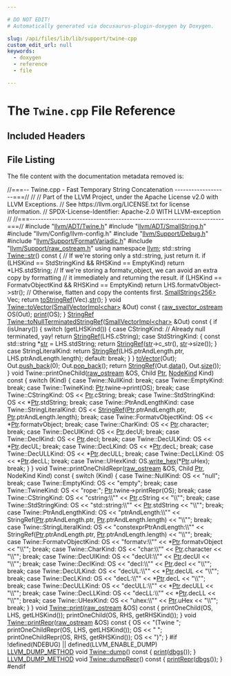 ```yaml
---

# DO NOT EDIT!
# Automatically generated via docusaurus-plugin-doxygen by Doxygen.

slug: /api/files/lib/lib/support/twine-cpp
custom_edit_url: null
keywords:
  - doxygen
  - reference
  - file

---
```





# The `Twine.cpp` File Reference

<DoxygenPage pluginConfig={pluginConfig}>



## Included Headers

<IncludesList>
<IncludesListItem
  filePath="llvm/ADT/Twine.h"
  permalink="/docs/api/files/include/include/llvm/include/llvm/adt/twine-h"
  isLocal="true" />
<IncludesListItem
  filePath="llvm/ADT/SmallString.h"
  permalink="/docs/api/files/include/include/llvm/include/llvm/adt/smallstring-h"
  isLocal="true" />
<IncludesListItem
  filePath="llvm/Config/llvm-config.h"
  permalink=""
  isLocal="true" />
<IncludesListItem
  filePath="llvm/Support/Debug.h"
  permalink="/docs/api/files/include/include/llvm/include/llvm/support/debug-h"
  isLocal="true" />
<IncludesListItem
  filePath="llvm/Support/FormatVariadic.h"
  permalink="/docs/api/files/include/include/llvm/include/llvm/support/formatvariadic-h"
  isLocal="true" />
<IncludesListItem
  filePath="llvm/Support/raw_ostream.h"
  permalink="/docs/api/files/include/include/llvm/include/llvm/support/raw-ostream-h"
  isLocal="true" />
</IncludesList>


## File Listing

The file content with the documentation metadata removed is:

<ProgramListing>

<Link id="l00001" /><CodeLine lineNumber="1"><Highlight kind="comment">//===-- Twine.cpp - Fast Temporary String Concatenation -------------------===//</Highlight><Highlight kind="normal"></Highlight></CodeLine>
<Link id="l00002" /><CodeLine lineNumber="2"><Highlight kind="normal"></Highlight><Highlight kind="comment">//</Highlight><Highlight kind="normal"></Highlight></CodeLine>
<Link id="l00003" /><CodeLine lineNumber="3"><Highlight kind="normal"></Highlight><Highlight kind="comment">// Part of the LLVM Project, under the Apache License v2.0 with LLVM Exceptions.</Highlight><Highlight kind="normal"></Highlight></CodeLine>
<Link id="l00004" /><CodeLine lineNumber="4"><Highlight kind="normal"></Highlight><Highlight kind="comment">// See https://llvm.org/LICENSE.txt for license information.</Highlight><Highlight kind="normal"></Highlight></CodeLine>
<Link id="l00005" /><CodeLine lineNumber="5"><Highlight kind="normal"></Highlight><Highlight kind="comment">// SPDX-License-Identifier: Apache-2.0 WITH LLVM-exception</Highlight><Highlight kind="normal"></Highlight></CodeLine>
<Link id="l00006" /><CodeLine lineNumber="6"><Highlight kind="normal"></Highlight><Highlight kind="comment">//</Highlight><Highlight kind="normal"></Highlight></CodeLine>
<Link id="l00007" /><CodeLine lineNumber="7"><Highlight kind="normal"></Highlight><Highlight kind="comment">//===----------------------------------------------------------------------===//</Highlight><Highlight kind="normal"></Highlight></CodeLine>
<Link id="l00008" /><CodeLine lineNumber="8"><Highlight kind="normal"></Highlight></CodeLine>
<Link id="l00009" /><CodeLine lineNumber="9"><Highlight kind="normal"></Highlight><Highlight kind="preprocessor">#include &quot;<a href="/docs/api/files/include/include/llvm/include/llvm/adt/twine-h">llvm/ADT/Twine.h</a>&quot;</Highlight><Highlight kind="normal"></Highlight></CodeLine>
<Link id="l00010" /><CodeLine lineNumber="10"><Highlight kind="normal"></Highlight><Highlight kind="preprocessor">#include &quot;<a href="/docs/api/files/include/include/llvm/include/llvm/adt/smallstring-h">llvm/ADT/SmallString.h</a>&quot;</Highlight><Highlight kind="normal"></Highlight></CodeLine>
<Link id="l00011" /><CodeLine lineNumber="11"><Highlight kind="normal"></Highlight><Highlight kind="preprocessor">#include &quot;llvm/Config/llvm-config.h&quot;</Highlight><Highlight kind="normal"></Highlight></CodeLine>
<Link id="l00012" /><CodeLine lineNumber="12"><Highlight kind="normal"></Highlight><Highlight kind="preprocessor">#include &quot;<a href="/docs/api/files/include/include/llvm/include/llvm/support/debug-h">llvm/Support/Debug.h</a>&quot;</Highlight><Highlight kind="normal"></Highlight></CodeLine>
<Link id="l00013" /><CodeLine lineNumber="13"><Highlight kind="normal"></Highlight><Highlight kind="preprocessor">#include &quot;<a href="/docs/api/files/include/include/llvm/include/llvm/support/formatvariadic-h">llvm/Support/FormatVariadic.h</a>&quot;</Highlight><Highlight kind="normal"></Highlight></CodeLine>
<Link id="l00014" /><CodeLine lineNumber="14"><Highlight kind="normal"></Highlight><Highlight kind="preprocessor">#include &quot;<a href="/docs/api/files/include/include/llvm/include/llvm/support/raw-ostream-h">llvm/Support/raw&#95;ostream.h</a>&quot;</Highlight><Highlight kind="normal"></Highlight></CodeLine>
<Link id="l00015" /><CodeLine lineNumber="15"><Highlight kind="normal"></Highlight><Highlight kind="keyword">using namespace </Highlight><Highlight kind="normal"><a href="/docs/api/namespaces/llvm">llvm</a>;</Highlight></CodeLine>
<Link id="l00016" /><CodeLine lineNumber="16"><Highlight kind="normal"></Highlight></CodeLine>
<Link id="l00017" /><CodeLine lineNumber="17" lineLink="/docs/api/classes/llvm/twine/#a4c1c1093a7749409c70838678514cc7c"><Highlight kind="normal">std::string <a href="/docs/api/classes/llvm/twine/#a4c1c1093a7749409c70838678514cc7c">Twine::str</a>()</Highlight><Highlight kind="keyword"> const </Highlight><Highlight kind="normal">&#123;</Highlight></CodeLine>
<Link id="l00018" /><CodeLine lineNumber="18"><Highlight kind="normal">  </Highlight><Highlight kind="comment">// If we&#39;re storing only a std::string, just return it.</Highlight><Highlight kind="normal"></Highlight></CodeLine>
<Link id="l00019" /><CodeLine lineNumber="19"><Highlight kind="normal">  </Highlight><Highlight kind="keywordflow">if</Highlight><Highlight kind="normal"> (LHSKind == StdStringKind &amp;&amp; RHSKind == EmptyKind)</Highlight></CodeLine>
<Link id="l00020" /><CodeLine lineNumber="20"><Highlight kind="normal">    </Highlight><Highlight kind="keywordflow">return</Highlight><Highlight kind="normal"> &#42;LHS.stdString;</Highlight></CodeLine>
<Link id="l00021" /><CodeLine lineNumber="21"><Highlight kind="normal"></Highlight></CodeLine>
<Link id="l00022" /><CodeLine lineNumber="22"><Highlight kind="normal">  </Highlight><Highlight kind="comment">// If we&#39;re storing a formatv&#95;object, we can avoid an extra copy by formatting</Highlight><Highlight kind="normal"></Highlight></CodeLine>
<Link id="l00023" /><CodeLine lineNumber="23"><Highlight kind="normal">  </Highlight><Highlight kind="comment">// it immediately and returning the result.</Highlight><Highlight kind="normal"></Highlight></CodeLine>
<Link id="l00024" /><CodeLine lineNumber="24"><Highlight kind="normal">  </Highlight><Highlight kind="keywordflow">if</Highlight><Highlight kind="normal"> (LHSKind == FormatvObjectKind &amp;&amp; RHSKind == EmptyKind)</Highlight></CodeLine>
<Link id="l00025" /><CodeLine lineNumber="25"><Highlight kind="normal">    </Highlight><Highlight kind="keywordflow">return</Highlight><Highlight kind="normal"> LHS.formatvObject-&gt;str();</Highlight></CodeLine>
<Link id="l00026" /><CodeLine lineNumber="26"><Highlight kind="normal"></Highlight></CodeLine>
<Link id="l00027" /><CodeLine lineNumber="27"><Highlight kind="normal">  </Highlight><Highlight kind="comment">// Otherwise, flatten and copy the contents first.</Highlight><Highlight kind="normal"></Highlight></CodeLine>
<Link id="l00028" /><CodeLine lineNumber="28"><Highlight kind="normal">  <a href="/docs/api/classes/llvm/smallstring">SmallString&lt;256&gt;</a> Vec;</Highlight></CodeLine>
<Link id="l00029" /><CodeLine lineNumber="29"><Highlight kind="normal">  </Highlight><Highlight kind="keywordflow">return</Highlight><Highlight kind="normal"> <a href="/docs/api/classes/llvm/twine/#ac521760e9a45f304a4cbe46ed4fff845">toStringRef</a>(Vec).<a href="/docs/api/classes/llvm/stringref/#a223dd14e7d12bc5cea01889b972a98b2">str</a>();</Highlight></CodeLine>
<Link id="l00030" /><CodeLine lineNumber="30"><Highlight kind="normal">&#125;</Highlight></CodeLine>
<Link id="l00031" /><CodeLine lineNumber="31"><Highlight kind="normal"></Highlight></CodeLine>
<Link id="l00032" /><CodeLine lineNumber="32" lineLink="/docs/api/classes/llvm/twine/#ae2cc7378ca67e19c45648f7800686933"><Highlight kind="normal"></Highlight><Highlight kind="keywordtype">void</Highlight><Highlight kind="normal"> <a href="/docs/api/classes/llvm/twine/#ae2cc7378ca67e19c45648f7800686933">Twine::toVector</a>(<a href="/docs/api/classes/llvm/smallvectorimpl">SmallVectorImpl&lt;char&gt;</a> &amp;Out)</Highlight><Highlight kind="keyword"> const </Highlight><Highlight kind="normal">&#123;</Highlight></CodeLine>
<Link id="l00033" /><CodeLine lineNumber="33"><Highlight kind="normal">  <a href="/docs/api/classes/llvm/raw-svector-ostream">raw&#95;svector&#95;ostream</a> OS(Out);</Highlight></CodeLine>
<Link id="l00034" /><CodeLine lineNumber="34"><Highlight kind="normal">  <a href="/docs/api/classes/llvm/twine/#a5879f1eb58da7b477f75f9a980ebf145">print</a>(OS);</Highlight></CodeLine>
<Link id="l00035" /><CodeLine lineNumber="35"><Highlight kind="normal">&#125;</Highlight></CodeLine>
<Link id="l00036" /><CodeLine lineNumber="36"><Highlight kind="normal"></Highlight></CodeLine>
<Link id="l00037" /><CodeLine lineNumber="37" lineLink="/docs/api/classes/llvm/twine/#a5d968bc337af0be1f18813553a046df6"><Highlight kind="normal"><a href="/docs/api/classes/llvm/stringref">StringRef</a> <a href="/docs/api/classes/llvm/twine/#a5d968bc337af0be1f18813553a046df6">Twine::toNullTerminatedStringRef</a>(<a href="/docs/api/classes/llvm/smallvectorimpl">SmallVectorImpl&lt;char&gt;</a> &amp;Out)</Highlight><Highlight kind="keyword"> const </Highlight><Highlight kind="normal">&#123;</Highlight></CodeLine>
<Link id="l00038" /><CodeLine lineNumber="38"><Highlight kind="normal">  </Highlight><Highlight kind="keywordflow">if</Highlight><Highlight kind="normal"> (isUnary()) &#123;</Highlight></CodeLine>
<Link id="l00039" /><CodeLine lineNumber="39"><Highlight kind="normal">    </Highlight><Highlight kind="keywordflow">switch</Highlight><Highlight kind="normal"> (getLHSKind()) &#123;</Highlight></CodeLine>
<Link id="l00040" /><CodeLine lineNumber="40"><Highlight kind="normal">    </Highlight><Highlight kind="keywordflow">case</Highlight><Highlight kind="normal"> CStringKind:</Highlight></CodeLine>
<Link id="l00041" /><CodeLine lineNumber="41"><Highlight kind="normal">      </Highlight><Highlight kind="comment">// Already null terminated, yay!</Highlight><Highlight kind="normal"></Highlight></CodeLine>
<Link id="l00042" /><CodeLine lineNumber="42"><Highlight kind="normal">      </Highlight><Highlight kind="keywordflow">return</Highlight><Highlight kind="normal"> <a href="/docs/api/classes/llvm/stringref">StringRef</a>(LHS.cString);</Highlight></CodeLine>
<Link id="l00043" /><CodeLine lineNumber="43"><Highlight kind="normal">    </Highlight><Highlight kind="keywordflow">case</Highlight><Highlight kind="normal"> StdStringKind: &#123;</Highlight></CodeLine>
<Link id="l00044" /><CodeLine lineNumber="44"><Highlight kind="normal">      </Highlight><Highlight kind="keyword">const</Highlight><Highlight kind="normal"> std::string &#42;<a href="/docs/api/classes/llvm/twine/#a4c1c1093a7749409c70838678514cc7c">str</a> = LHS.stdString;</Highlight></CodeLine>
<Link id="l00045" /><CodeLine lineNumber="45"><Highlight kind="normal">      </Highlight><Highlight kind="keywordflow">return</Highlight><Highlight kind="normal"> <a href="/docs/api/classes/llvm/stringref">StringRef</a>(<a href="/docs/api/classes/llvm/twine/#a4c1c1093a7749409c70838678514cc7c">str</a>-&gt;c&#95;str(), <a href="/docs/api/classes/llvm/twine/#a4c1c1093a7749409c70838678514cc7c">str</a>-&gt;size());</Highlight></CodeLine>
<Link id="l00046" /><CodeLine lineNumber="46"><Highlight kind="normal">    &#125;</Highlight></CodeLine>
<Link id="l00047" /><CodeLine lineNumber="47"><Highlight kind="normal">    </Highlight><Highlight kind="keywordflow">case</Highlight><Highlight kind="normal"> StringLiteralKind:</Highlight></CodeLine>
<Link id="l00048" /><CodeLine lineNumber="48"><Highlight kind="normal">      </Highlight><Highlight kind="keywordflow">return</Highlight><Highlight kind="normal"> <a href="/docs/api/classes/llvm/stringref">StringRef</a>(LHS.ptrAndLength.ptr, LHS.ptrAndLength.length);</Highlight></CodeLine>
<Link id="l00049" /><CodeLine lineNumber="49"><Highlight kind="normal">    </Highlight><Highlight kind="keywordflow">default</Highlight><Highlight kind="normal">:</Highlight></CodeLine>
<Link id="l00050" /><CodeLine lineNumber="50"><Highlight kind="normal">      </Highlight><Highlight kind="keywordflow">break</Highlight><Highlight kind="normal">;</Highlight></CodeLine>
<Link id="l00051" /><CodeLine lineNumber="51"><Highlight kind="normal">    &#125;</Highlight></CodeLine>
<Link id="l00052" /><CodeLine lineNumber="52"><Highlight kind="normal">  &#125;</Highlight></CodeLine>
<Link id="l00053" /><CodeLine lineNumber="53"><Highlight kind="normal">  <a href="/docs/api/classes/llvm/twine/#ae2cc7378ca67e19c45648f7800686933">toVector</a>(Out);</Highlight></CodeLine>
<Link id="l00054" /><CodeLine lineNumber="54"><Highlight kind="normal">  Out.<a href="/docs/api/classes/llvm/smallvectortemplatebase/#af42bfbc067df27c19ee2fc859df58799">push&#95;back</a>(0);</Highlight></CodeLine>
<Link id="l00055" /><CodeLine lineNumber="55"><Highlight kind="normal">  Out.<a href="/docs/api/classes/llvm/smallvectortemplatebase/#ad97688dfe9cd802e2a0691cbe620218a">pop&#95;back</a>();</Highlight></CodeLine>
<Link id="l00056" /><CodeLine lineNumber="56"><Highlight kind="normal">  </Highlight><Highlight kind="keywordflow">return</Highlight><Highlight kind="normal"> <a href="/docs/api/classes/llvm/stringref">StringRef</a>(Out.<a href="/docs/api/classes/llvm/smallvectortemplatecommon/#a7b68be12c974b6b70bc86062f221a344">data</a>(), Out.<a href="/docs/api/classes/llvm/smallvectortemplatecommon/#a1c479a8c434377c2b8cb056bdfdfc201">size</a>());</Highlight></CodeLine>
<Link id="l00057" /><CodeLine lineNumber="57"><Highlight kind="normal">&#125;</Highlight></CodeLine>
<Link id="l00058" /><CodeLine lineNumber="58"><Highlight kind="normal"></Highlight></CodeLine>
<Link id="l00059" /><CodeLine lineNumber="59"><Highlight kind="normal"></Highlight><Highlight kind="keywordtype">void</Highlight><Highlight kind="normal"> Twine::printOneChild(<a href="/docs/api/classes/llvm/raw-ostream">raw&#95;ostream</a> &amp;OS, Child <a href="/docs/api/files/lib/lib/analysis/targetlibraryinfo-cpp/#aca185e6d0e9f423dbb24440206454872a11dbf501abf829b3ab7049c2d3a8a053">Ptr</a>,</Highlight></CodeLine>
<Link id="l00060" /><CodeLine lineNumber="60"><Highlight kind="normal">                          <a href="/docs/api/structs/nodekind">NodeKind</a> Kind)</Highlight><Highlight kind="keyword"> const </Highlight><Highlight kind="normal">&#123;</Highlight></CodeLine>
<Link id="l00061" /><CodeLine lineNumber="61"><Highlight kind="normal">  </Highlight><Highlight kind="keywordflow">switch</Highlight><Highlight kind="normal"> (Kind) &#123;</Highlight></CodeLine>
<Link id="l00062" /><CodeLine lineNumber="62"><Highlight kind="normal">  </Highlight><Highlight kind="keywordflow">case</Highlight><Highlight kind="normal"> Twine::NullKind: </Highlight><Highlight kind="keywordflow">break</Highlight><Highlight kind="normal">;</Highlight></CodeLine>
<Link id="l00063" /><CodeLine lineNumber="63"><Highlight kind="normal">  </Highlight><Highlight kind="keywordflow">case</Highlight><Highlight kind="normal"> Twine::EmptyKind: </Highlight><Highlight kind="keywordflow">break</Highlight><Highlight kind="normal">;</Highlight></CodeLine>
<Link id="l00064" /><CodeLine lineNumber="64"><Highlight kind="normal">  </Highlight><Highlight kind="keywordflow">case</Highlight><Highlight kind="normal"> Twine::TwineKind:</Highlight></CodeLine>
<Link id="l00065" /><CodeLine lineNumber="65"><Highlight kind="normal">    <a href="/docs/api/files/lib/lib/analysis/targetlibraryinfo-cpp/#aca185e6d0e9f423dbb24440206454872a11dbf501abf829b3ab7049c2d3a8a053">Ptr</a>.twine-&gt;print(OS);</Highlight></CodeLine>
<Link id="l00066" /><CodeLine lineNumber="66"><Highlight kind="normal">    </Highlight><Highlight kind="keywordflow">break</Highlight><Highlight kind="normal">;</Highlight></CodeLine>
<Link id="l00067" /><CodeLine lineNumber="67"><Highlight kind="normal">  </Highlight><Highlight kind="keywordflow">case</Highlight><Highlight kind="normal"> Twine::CStringKind:</Highlight></CodeLine>
<Link id="l00068" /><CodeLine lineNumber="68"><Highlight kind="normal">    OS &lt;&lt; <a href="/docs/api/files/lib/lib/analysis/targetlibraryinfo-cpp/#aca185e6d0e9f423dbb24440206454872a11dbf501abf829b3ab7049c2d3a8a053">Ptr</a>.cString;</Highlight></CodeLine>
<Link id="l00069" /><CodeLine lineNumber="69"><Highlight kind="normal">    </Highlight><Highlight kind="keywordflow">break</Highlight><Highlight kind="normal">;</Highlight></CodeLine>
<Link id="l00070" /><CodeLine lineNumber="70"><Highlight kind="normal">  </Highlight><Highlight kind="keywordflow">case</Highlight><Highlight kind="normal"> Twine::StdStringKind:</Highlight></CodeLine>
<Link id="l00071" /><CodeLine lineNumber="71"><Highlight kind="normal">    OS &lt;&lt; &#42;<a href="/docs/api/files/lib/lib/analysis/targetlibraryinfo-cpp/#aca185e6d0e9f423dbb24440206454872a11dbf501abf829b3ab7049c2d3a8a053">Ptr</a>.stdString;</Highlight></CodeLine>
<Link id="l00072" /><CodeLine lineNumber="72"><Highlight kind="normal">    </Highlight><Highlight kind="keywordflow">break</Highlight><Highlight kind="normal">;</Highlight></CodeLine>
<Link id="l00073" /><CodeLine lineNumber="73"><Highlight kind="normal">  </Highlight><Highlight kind="keywordflow">case</Highlight><Highlight kind="normal"> Twine::PtrAndLengthKind:</Highlight></CodeLine>
<Link id="l00074" /><CodeLine lineNumber="74"><Highlight kind="normal">  </Highlight><Highlight kind="keywordflow">case</Highlight><Highlight kind="normal"> Twine::StringLiteralKind:</Highlight></CodeLine>
<Link id="l00075" /><CodeLine lineNumber="75"><Highlight kind="normal">    OS &lt;&lt; <a href="/docs/api/classes/llvm/stringref">StringRef</a>(<a href="/docs/api/files/lib/lib/analysis/targetlibraryinfo-cpp/#aca185e6d0e9f423dbb24440206454872a11dbf501abf829b3ab7049c2d3a8a053">Ptr</a>.ptrAndLength.ptr, <a href="/docs/api/files/lib/lib/analysis/targetlibraryinfo-cpp/#aca185e6d0e9f423dbb24440206454872a11dbf501abf829b3ab7049c2d3a8a053">Ptr</a>.ptrAndLength.length);</Highlight></CodeLine>
<Link id="l00076" /><CodeLine lineNumber="76"><Highlight kind="normal">    </Highlight><Highlight kind="keywordflow">break</Highlight><Highlight kind="normal">;</Highlight></CodeLine>
<Link id="l00077" /><CodeLine lineNumber="77"><Highlight kind="normal">  </Highlight><Highlight kind="keywordflow">case</Highlight><Highlight kind="normal"> Twine::FormatvObjectKind:</Highlight></CodeLine>
<Link id="l00078" /><CodeLine lineNumber="78"><Highlight kind="normal">    OS &lt;&lt; &#42;<a href="/docs/api/files/lib/lib/analysis/targetlibraryinfo-cpp/#aca185e6d0e9f423dbb24440206454872a11dbf501abf829b3ab7049c2d3a8a053">Ptr</a>.formatvObject;</Highlight></CodeLine>
<Link id="l00079" /><CodeLine lineNumber="79"><Highlight kind="normal">    </Highlight><Highlight kind="keywordflow">break</Highlight><Highlight kind="normal">;</Highlight></CodeLine>
<Link id="l00080" /><CodeLine lineNumber="80"><Highlight kind="normal">  </Highlight><Highlight kind="keywordflow">case</Highlight><Highlight kind="normal"> Twine::CharKind:</Highlight></CodeLine>
<Link id="l00081" /><CodeLine lineNumber="81"><Highlight kind="normal">    OS &lt;&lt; <a href="/docs/api/files/lib/lib/analysis/targetlibraryinfo-cpp/#aca185e6d0e9f423dbb24440206454872a11dbf501abf829b3ab7049c2d3a8a053">Ptr</a>.character;</Highlight></CodeLine>
<Link id="l00082" /><CodeLine lineNumber="82"><Highlight kind="normal">    </Highlight><Highlight kind="keywordflow">break</Highlight><Highlight kind="normal">;</Highlight></CodeLine>
<Link id="l00083" /><CodeLine lineNumber="83"><Highlight kind="normal">  </Highlight><Highlight kind="keywordflow">case</Highlight><Highlight kind="normal"> Twine::DecUIKind:</Highlight></CodeLine>
<Link id="l00084" /><CodeLine lineNumber="84"><Highlight kind="normal">    OS &lt;&lt; <a href="/docs/api/files/lib/lib/analysis/targetlibraryinfo-cpp/#aca185e6d0e9f423dbb24440206454872a11dbf501abf829b3ab7049c2d3a8a053">Ptr</a>.decUI;</Highlight></CodeLine>
<Link id="l00085" /><CodeLine lineNumber="85"><Highlight kind="normal">    </Highlight><Highlight kind="keywordflow">break</Highlight><Highlight kind="normal">;</Highlight></CodeLine>
<Link id="l00086" /><CodeLine lineNumber="86"><Highlight kind="normal">  </Highlight><Highlight kind="keywordflow">case</Highlight><Highlight kind="normal"> Twine::DecIKind:</Highlight></CodeLine>
<Link id="l00087" /><CodeLine lineNumber="87"><Highlight kind="normal">    OS &lt;&lt; <a href="/docs/api/files/lib/lib/analysis/targetlibraryinfo-cpp/#aca185e6d0e9f423dbb24440206454872a11dbf501abf829b3ab7049c2d3a8a053">Ptr</a>.decI;</Highlight></CodeLine>
<Link id="l00088" /><CodeLine lineNumber="88"><Highlight kind="normal">    </Highlight><Highlight kind="keywordflow">break</Highlight><Highlight kind="normal">;</Highlight></CodeLine>
<Link id="l00089" /><CodeLine lineNumber="89"><Highlight kind="normal">  </Highlight><Highlight kind="keywordflow">case</Highlight><Highlight kind="normal"> Twine::DecULKind:</Highlight></CodeLine>
<Link id="l00090" /><CodeLine lineNumber="90"><Highlight kind="normal">    OS &lt;&lt; &#42;<a href="/docs/api/files/lib/lib/analysis/targetlibraryinfo-cpp/#aca185e6d0e9f423dbb24440206454872a11dbf501abf829b3ab7049c2d3a8a053">Ptr</a>.decUL;</Highlight></CodeLine>
<Link id="l00091" /><CodeLine lineNumber="91"><Highlight kind="normal">    </Highlight><Highlight kind="keywordflow">break</Highlight><Highlight kind="normal">;</Highlight></CodeLine>
<Link id="l00092" /><CodeLine lineNumber="92"><Highlight kind="normal">  </Highlight><Highlight kind="keywordflow">case</Highlight><Highlight kind="normal"> Twine::DecLKind:</Highlight></CodeLine>
<Link id="l00093" /><CodeLine lineNumber="93"><Highlight kind="normal">    OS &lt;&lt; &#42;<a href="/docs/api/files/lib/lib/analysis/targetlibraryinfo-cpp/#aca185e6d0e9f423dbb24440206454872a11dbf501abf829b3ab7049c2d3a8a053">Ptr</a>.decL;</Highlight></CodeLine>
<Link id="l00094" /><CodeLine lineNumber="94"><Highlight kind="normal">    </Highlight><Highlight kind="keywordflow">break</Highlight><Highlight kind="normal">;</Highlight></CodeLine>
<Link id="l00095" /><CodeLine lineNumber="95"><Highlight kind="normal">  </Highlight><Highlight kind="keywordflow">case</Highlight><Highlight kind="normal"> Twine::DecULLKind:</Highlight></CodeLine>
<Link id="l00096" /><CodeLine lineNumber="96"><Highlight kind="normal">    OS &lt;&lt; &#42;<a href="/docs/api/files/lib/lib/analysis/targetlibraryinfo-cpp/#aca185e6d0e9f423dbb24440206454872a11dbf501abf829b3ab7049c2d3a8a053">Ptr</a>.decULL;</Highlight></CodeLine>
<Link id="l00097" /><CodeLine lineNumber="97"><Highlight kind="normal">    </Highlight><Highlight kind="keywordflow">break</Highlight><Highlight kind="normal">;</Highlight></CodeLine>
<Link id="l00098" /><CodeLine lineNumber="98"><Highlight kind="normal">  </Highlight><Highlight kind="keywordflow">case</Highlight><Highlight kind="normal"> Twine::DecLLKind:</Highlight></CodeLine>
<Link id="l00099" /><CodeLine lineNumber="99"><Highlight kind="normal">    OS &lt;&lt; &#42;<a href="/docs/api/files/lib/lib/analysis/targetlibraryinfo-cpp/#aca185e6d0e9f423dbb24440206454872a11dbf501abf829b3ab7049c2d3a8a053">Ptr</a>.decLL;</Highlight></CodeLine>
<Link id="l00100" /><CodeLine lineNumber="100"><Highlight kind="normal">    </Highlight><Highlight kind="keywordflow">break</Highlight><Highlight kind="normal">;</Highlight></CodeLine>
<Link id="l00101" /><CodeLine lineNumber="101"><Highlight kind="normal">  </Highlight><Highlight kind="keywordflow">case</Highlight><Highlight kind="normal"> Twine::UHexKind:</Highlight></CodeLine>
<Link id="l00102" /><CodeLine lineNumber="102"><Highlight kind="normal">    OS.<a href="/docs/api/classes/llvm/raw-ostream/#a37b5dd8a8b82f2818e0f4ea9699d8ae5">write&#95;hex</a>(&#42;<a href="/docs/api/files/lib/lib/analysis/targetlibraryinfo-cpp/#aca185e6d0e9f423dbb24440206454872a11dbf501abf829b3ab7049c2d3a8a053">Ptr</a>.uHex);</Highlight></CodeLine>
<Link id="l00103" /><CodeLine lineNumber="103"><Highlight kind="normal">    </Highlight><Highlight kind="keywordflow">break</Highlight><Highlight kind="normal">;</Highlight></CodeLine>
<Link id="l00104" /><CodeLine lineNumber="104"><Highlight kind="normal">  &#125;</Highlight></CodeLine>
<Link id="l00105" /><CodeLine lineNumber="105"><Highlight kind="normal">&#125;</Highlight></CodeLine>
<Link id="l00106" /><CodeLine lineNumber="106"><Highlight kind="normal"></Highlight></CodeLine>
<Link id="l00107" /><CodeLine lineNumber="107"><Highlight kind="normal"></Highlight><Highlight kind="keywordtype">void</Highlight><Highlight kind="normal"> Twine::printOneChildRepr(<a href="/docs/api/classes/llvm/raw-ostream">raw&#95;ostream</a> &amp;OS, Child <a href="/docs/api/files/lib/lib/analysis/targetlibraryinfo-cpp/#aca185e6d0e9f423dbb24440206454872a11dbf501abf829b3ab7049c2d3a8a053">Ptr</a>,</Highlight></CodeLine>
<Link id="l00108" /><CodeLine lineNumber="108"><Highlight kind="normal">                              NodeKind Kind)</Highlight><Highlight kind="keyword"> const </Highlight><Highlight kind="normal">&#123;</Highlight></CodeLine>
<Link id="l00109" /><CodeLine lineNumber="109"><Highlight kind="normal">  </Highlight><Highlight kind="keywordflow">switch</Highlight><Highlight kind="normal"> (Kind) &#123;</Highlight></CodeLine>
<Link id="l00110" /><CodeLine lineNumber="110"><Highlight kind="normal">  </Highlight><Highlight kind="keywordflow">case</Highlight><Highlight kind="normal"> Twine::NullKind:</Highlight></CodeLine>
<Link id="l00111" /><CodeLine lineNumber="111"><Highlight kind="normal">    OS &lt;&lt; </Highlight><Highlight kind="stringliteral">&quot;null&quot;</Highlight><Highlight kind="normal">; </Highlight><Highlight kind="keywordflow">break</Highlight><Highlight kind="normal">;</Highlight></CodeLine>
<Link id="l00112" /><CodeLine lineNumber="112"><Highlight kind="normal">  </Highlight><Highlight kind="keywordflow">case</Highlight><Highlight kind="normal"> Twine::EmptyKind:</Highlight></CodeLine>
<Link id="l00113" /><CodeLine lineNumber="113"><Highlight kind="normal">    OS &lt;&lt; </Highlight><Highlight kind="stringliteral">&quot;empty&quot;</Highlight><Highlight kind="normal">; </Highlight><Highlight kind="keywordflow">break</Highlight><Highlight kind="normal">;</Highlight></CodeLine>
<Link id="l00114" /><CodeLine lineNumber="114"><Highlight kind="normal">  </Highlight><Highlight kind="keywordflow">case</Highlight><Highlight kind="normal"> Twine::TwineKind:</Highlight></CodeLine>
<Link id="l00115" /><CodeLine lineNumber="115"><Highlight kind="normal">    OS &lt;&lt; </Highlight><Highlight kind="stringliteral">&quot;rope:&quot;</Highlight><Highlight kind="normal">;</Highlight></CodeLine>
<Link id="l00116" /><CodeLine lineNumber="116"><Highlight kind="normal">    <a href="/docs/api/files/lib/lib/analysis/targetlibraryinfo-cpp/#aca185e6d0e9f423dbb24440206454872a11dbf501abf829b3ab7049c2d3a8a053">Ptr</a>.twine-&gt;printRepr(OS);</Highlight></CodeLine>
<Link id="l00117" /><CodeLine lineNumber="117"><Highlight kind="normal">    </Highlight><Highlight kind="keywordflow">break</Highlight><Highlight kind="normal">;</Highlight></CodeLine>
<Link id="l00118" /><CodeLine lineNumber="118"><Highlight kind="normal">  </Highlight><Highlight kind="keywordflow">case</Highlight><Highlight kind="normal"> Twine::CStringKind:</Highlight></CodeLine>
<Link id="l00119" /><CodeLine lineNumber="119"><Highlight kind="normal">    OS &lt;&lt; </Highlight><Highlight kind="stringliteral">&quot;cstring:\\&quot;&quot;</Highlight><Highlight kind="normal"></Highlight></CodeLine>
<Link id="l00120" /><CodeLine lineNumber="120"><Highlight kind="normal">       &lt;&lt; <a href="/docs/api/files/lib/lib/analysis/targetlibraryinfo-cpp/#aca185e6d0e9f423dbb24440206454872a11dbf501abf829b3ab7049c2d3a8a053">Ptr</a>.cString &lt;&lt; </Highlight><Highlight kind="stringliteral">&quot;\\&quot;&quot;</Highlight><Highlight kind="normal">;</Highlight></CodeLine>
<Link id="l00121" /><CodeLine lineNumber="121"><Highlight kind="normal">    </Highlight><Highlight kind="keywordflow">break</Highlight><Highlight kind="normal">;</Highlight></CodeLine>
<Link id="l00122" /><CodeLine lineNumber="122"><Highlight kind="normal">  </Highlight><Highlight kind="keywordflow">case</Highlight><Highlight kind="normal"> Twine::StdStringKind:</Highlight></CodeLine>
<Link id="l00123" /><CodeLine lineNumber="123"><Highlight kind="normal">    OS &lt;&lt; </Highlight><Highlight kind="stringliteral">&quot;std::string:\\&quot;&quot;</Highlight><Highlight kind="normal"></Highlight></CodeLine>
<Link id="l00124" /><CodeLine lineNumber="124"><Highlight kind="normal">       &lt;&lt; <a href="/docs/api/files/lib/lib/analysis/targetlibraryinfo-cpp/#aca185e6d0e9f423dbb24440206454872a11dbf501abf829b3ab7049c2d3a8a053">Ptr</a>.stdString &lt;&lt; </Highlight><Highlight kind="stringliteral">&quot;\\&quot;&quot;</Highlight><Highlight kind="normal">;</Highlight></CodeLine>
<Link id="l00125" /><CodeLine lineNumber="125"><Highlight kind="normal">    </Highlight><Highlight kind="keywordflow">break</Highlight><Highlight kind="normal">;</Highlight></CodeLine>
<Link id="l00126" /><CodeLine lineNumber="126"><Highlight kind="normal">  </Highlight><Highlight kind="keywordflow">case</Highlight><Highlight kind="normal"> Twine::PtrAndLengthKind:</Highlight></CodeLine>
<Link id="l00127" /><CodeLine lineNumber="127"><Highlight kind="normal">    OS &lt;&lt; </Highlight><Highlight kind="stringliteral">&quot;ptrAndLength:\\&quot;&quot;</Highlight><Highlight kind="normal"></Highlight></CodeLine>
<Link id="l00128" /><CodeLine lineNumber="128"><Highlight kind="normal">       &lt;&lt; StringRef(<a href="/docs/api/files/lib/lib/analysis/targetlibraryinfo-cpp/#aca185e6d0e9f423dbb24440206454872a11dbf501abf829b3ab7049c2d3a8a053">Ptr</a>.ptrAndLength.ptr, <a href="/docs/api/files/lib/lib/analysis/targetlibraryinfo-cpp/#aca185e6d0e9f423dbb24440206454872a11dbf501abf829b3ab7049c2d3a8a053">Ptr</a>.ptrAndLength.length) &lt;&lt; </Highlight><Highlight kind="stringliteral">&quot;\\&quot;&quot;</Highlight><Highlight kind="normal">;</Highlight></CodeLine>
<Link id="l00129" /><CodeLine lineNumber="129"><Highlight kind="normal">    </Highlight><Highlight kind="keywordflow">break</Highlight><Highlight kind="normal">;</Highlight></CodeLine>
<Link id="l00130" /><CodeLine lineNumber="130"><Highlight kind="normal">  </Highlight><Highlight kind="keywordflow">case</Highlight><Highlight kind="normal"> Twine::StringLiteralKind:</Highlight></CodeLine>
<Link id="l00131" /><CodeLine lineNumber="131"><Highlight kind="normal">    OS &lt;&lt; </Highlight><Highlight kind="stringliteral">&quot;constexprPtrAndLength:\\&quot;&quot;</Highlight><Highlight kind="normal"></Highlight></CodeLine>
<Link id="l00132" /><CodeLine lineNumber="132"><Highlight kind="normal">       &lt;&lt; StringRef(<a href="/docs/api/files/lib/lib/analysis/targetlibraryinfo-cpp/#aca185e6d0e9f423dbb24440206454872a11dbf501abf829b3ab7049c2d3a8a053">Ptr</a>.ptrAndLength.ptr, <a href="/docs/api/files/lib/lib/analysis/targetlibraryinfo-cpp/#aca185e6d0e9f423dbb24440206454872a11dbf501abf829b3ab7049c2d3a8a053">Ptr</a>.ptrAndLength.length) &lt;&lt; </Highlight><Highlight kind="stringliteral">&quot;\\&quot;&quot;</Highlight><Highlight kind="normal">;</Highlight></CodeLine>
<Link id="l00133" /><CodeLine lineNumber="133"><Highlight kind="normal">    </Highlight><Highlight kind="keywordflow">break</Highlight><Highlight kind="normal">;</Highlight></CodeLine>
<Link id="l00134" /><CodeLine lineNumber="134"><Highlight kind="normal">  </Highlight><Highlight kind="keywordflow">case</Highlight><Highlight kind="normal"> Twine::FormatvObjectKind:</Highlight></CodeLine>
<Link id="l00135" /><CodeLine lineNumber="135"><Highlight kind="normal">    OS &lt;&lt; </Highlight><Highlight kind="stringliteral">&quot;formatv:\\&quot;&quot;</Highlight><Highlight kind="normal"> &lt;&lt; &#42;<a href="/docs/api/files/lib/lib/analysis/targetlibraryinfo-cpp/#aca185e6d0e9f423dbb24440206454872a11dbf501abf829b3ab7049c2d3a8a053">Ptr</a>.formatvObject &lt;&lt; </Highlight><Highlight kind="stringliteral">&quot;\\&quot;&quot;</Highlight><Highlight kind="normal">;</Highlight></CodeLine>
<Link id="l00136" /><CodeLine lineNumber="136"><Highlight kind="normal">    </Highlight><Highlight kind="keywordflow">break</Highlight><Highlight kind="normal">;</Highlight></CodeLine>
<Link id="l00137" /><CodeLine lineNumber="137"><Highlight kind="normal">  </Highlight><Highlight kind="keywordflow">case</Highlight><Highlight kind="normal"> Twine::CharKind:</Highlight></CodeLine>
<Link id="l00138" /><CodeLine lineNumber="138"><Highlight kind="normal">    OS &lt;&lt; </Highlight><Highlight kind="stringliteral">&quot;char:\\&quot;&quot;</Highlight><Highlight kind="normal"> &lt;&lt; <a href="/docs/api/files/lib/lib/analysis/targetlibraryinfo-cpp/#aca185e6d0e9f423dbb24440206454872a11dbf501abf829b3ab7049c2d3a8a053">Ptr</a>.character &lt;&lt; </Highlight><Highlight kind="stringliteral">&quot;\\&quot;&quot;</Highlight><Highlight kind="normal">;</Highlight></CodeLine>
<Link id="l00139" /><CodeLine lineNumber="139"><Highlight kind="normal">    </Highlight><Highlight kind="keywordflow">break</Highlight><Highlight kind="normal">;</Highlight></CodeLine>
<Link id="l00140" /><CodeLine lineNumber="140"><Highlight kind="normal">  </Highlight><Highlight kind="keywordflow">case</Highlight><Highlight kind="normal"> Twine::DecUIKind:</Highlight></CodeLine>
<Link id="l00141" /><CodeLine lineNumber="141"><Highlight kind="normal">    OS &lt;&lt; </Highlight><Highlight kind="stringliteral">&quot;decUI:\\&quot;&quot;</Highlight><Highlight kind="normal"> &lt;&lt; <a href="/docs/api/files/lib/lib/analysis/targetlibraryinfo-cpp/#aca185e6d0e9f423dbb24440206454872a11dbf501abf829b3ab7049c2d3a8a053">Ptr</a>.decUI &lt;&lt; </Highlight><Highlight kind="stringliteral">&quot;\\&quot;&quot;</Highlight><Highlight kind="normal">;</Highlight></CodeLine>
<Link id="l00142" /><CodeLine lineNumber="142"><Highlight kind="normal">    </Highlight><Highlight kind="keywordflow">break</Highlight><Highlight kind="normal">;</Highlight></CodeLine>
<Link id="l00143" /><CodeLine lineNumber="143"><Highlight kind="normal">  </Highlight><Highlight kind="keywordflow">case</Highlight><Highlight kind="normal"> Twine::DecIKind:</Highlight></CodeLine>
<Link id="l00144" /><CodeLine lineNumber="144"><Highlight kind="normal">    OS &lt;&lt; </Highlight><Highlight kind="stringliteral">&quot;decI:\\&quot;&quot;</Highlight><Highlight kind="normal"> &lt;&lt; <a href="/docs/api/files/lib/lib/analysis/targetlibraryinfo-cpp/#aca185e6d0e9f423dbb24440206454872a11dbf501abf829b3ab7049c2d3a8a053">Ptr</a>.decI &lt;&lt; </Highlight><Highlight kind="stringliteral">&quot;\\&quot;&quot;</Highlight><Highlight kind="normal">;</Highlight></CodeLine>
<Link id="l00145" /><CodeLine lineNumber="145"><Highlight kind="normal">    </Highlight><Highlight kind="keywordflow">break</Highlight><Highlight kind="normal">;</Highlight></CodeLine>
<Link id="l00146" /><CodeLine lineNumber="146"><Highlight kind="normal">  </Highlight><Highlight kind="keywordflow">case</Highlight><Highlight kind="normal"> Twine::DecULKind:</Highlight></CodeLine>
<Link id="l00147" /><CodeLine lineNumber="147"><Highlight kind="normal">    OS &lt;&lt; </Highlight><Highlight kind="stringliteral">&quot;decUL:\\&quot;&quot;</Highlight><Highlight kind="normal"> &lt;&lt; &#42;<a href="/docs/api/files/lib/lib/analysis/targetlibraryinfo-cpp/#aca185e6d0e9f423dbb24440206454872a11dbf501abf829b3ab7049c2d3a8a053">Ptr</a>.decUL &lt;&lt; </Highlight><Highlight kind="stringliteral">&quot;\\&quot;&quot;</Highlight><Highlight kind="normal">;</Highlight></CodeLine>
<Link id="l00148" /><CodeLine lineNumber="148"><Highlight kind="normal">    </Highlight><Highlight kind="keywordflow">break</Highlight><Highlight kind="normal">;</Highlight></CodeLine>
<Link id="l00149" /><CodeLine lineNumber="149"><Highlight kind="normal">  </Highlight><Highlight kind="keywordflow">case</Highlight><Highlight kind="normal"> Twine::DecLKind:</Highlight></CodeLine>
<Link id="l00150" /><CodeLine lineNumber="150"><Highlight kind="normal">    OS &lt;&lt; </Highlight><Highlight kind="stringliteral">&quot;decL:\\&quot;&quot;</Highlight><Highlight kind="normal"> &lt;&lt; &#42;<a href="/docs/api/files/lib/lib/analysis/targetlibraryinfo-cpp/#aca185e6d0e9f423dbb24440206454872a11dbf501abf829b3ab7049c2d3a8a053">Ptr</a>.decL &lt;&lt; </Highlight><Highlight kind="stringliteral">&quot;\\&quot;&quot;</Highlight><Highlight kind="normal">;</Highlight></CodeLine>
<Link id="l00151" /><CodeLine lineNumber="151"><Highlight kind="normal">    </Highlight><Highlight kind="keywordflow">break</Highlight><Highlight kind="normal">;</Highlight></CodeLine>
<Link id="l00152" /><CodeLine lineNumber="152"><Highlight kind="normal">  </Highlight><Highlight kind="keywordflow">case</Highlight><Highlight kind="normal"> Twine::DecULLKind:</Highlight></CodeLine>
<Link id="l00153" /><CodeLine lineNumber="153"><Highlight kind="normal">    OS &lt;&lt; </Highlight><Highlight kind="stringliteral">&quot;decULL:\\&quot;&quot;</Highlight><Highlight kind="normal"> &lt;&lt; &#42;<a href="/docs/api/files/lib/lib/analysis/targetlibraryinfo-cpp/#aca185e6d0e9f423dbb24440206454872a11dbf501abf829b3ab7049c2d3a8a053">Ptr</a>.decULL &lt;&lt; </Highlight><Highlight kind="stringliteral">&quot;\\&quot;&quot;</Highlight><Highlight kind="normal">;</Highlight></CodeLine>
<Link id="l00154" /><CodeLine lineNumber="154"><Highlight kind="normal">    </Highlight><Highlight kind="keywordflow">break</Highlight><Highlight kind="normal">;</Highlight></CodeLine>
<Link id="l00155" /><CodeLine lineNumber="155"><Highlight kind="normal">  </Highlight><Highlight kind="keywordflow">case</Highlight><Highlight kind="normal"> Twine::DecLLKind:</Highlight></CodeLine>
<Link id="l00156" /><CodeLine lineNumber="156"><Highlight kind="normal">    OS &lt;&lt; </Highlight><Highlight kind="stringliteral">&quot;decLL:\\&quot;&quot;</Highlight><Highlight kind="normal"> &lt;&lt; &#42;<a href="/docs/api/files/lib/lib/analysis/targetlibraryinfo-cpp/#aca185e6d0e9f423dbb24440206454872a11dbf501abf829b3ab7049c2d3a8a053">Ptr</a>.decLL &lt;&lt; </Highlight><Highlight kind="stringliteral">&quot;\\&quot;&quot;</Highlight><Highlight kind="normal">;</Highlight></CodeLine>
<Link id="l00157" /><CodeLine lineNumber="157"><Highlight kind="normal">    </Highlight><Highlight kind="keywordflow">break</Highlight><Highlight kind="normal">;</Highlight></CodeLine>
<Link id="l00158" /><CodeLine lineNumber="158"><Highlight kind="normal">  </Highlight><Highlight kind="keywordflow">case</Highlight><Highlight kind="normal"> Twine::UHexKind:</Highlight></CodeLine>
<Link id="l00159" /><CodeLine lineNumber="159"><Highlight kind="normal">    OS &lt;&lt; </Highlight><Highlight kind="stringliteral">&quot;uhex:\\&quot;&quot;</Highlight><Highlight kind="normal"> &lt;&lt; <a href="/docs/api/files/lib/lib/analysis/targetlibraryinfo-cpp/#aca185e6d0e9f423dbb24440206454872a11dbf501abf829b3ab7049c2d3a8a053">Ptr</a>.uHex &lt;&lt; </Highlight><Highlight kind="stringliteral">&quot;\\&quot;&quot;</Highlight><Highlight kind="normal">;</Highlight></CodeLine>
<Link id="l00160" /><CodeLine lineNumber="160"><Highlight kind="normal">    </Highlight><Highlight kind="keywordflow">break</Highlight><Highlight kind="normal">;</Highlight></CodeLine>
<Link id="l00161" /><CodeLine lineNumber="161"><Highlight kind="normal">  &#125;</Highlight></CodeLine>
<Link id="l00162" /><CodeLine lineNumber="162"><Highlight kind="normal">&#125;</Highlight></CodeLine>
<Link id="l00163" /><CodeLine lineNumber="163"><Highlight kind="normal"></Highlight></CodeLine>
<Link id="l00164" /><CodeLine lineNumber="164" lineLink="/docs/api/classes/llvm/twine/#a5879f1eb58da7b477f75f9a980ebf145"><Highlight kind="normal"></Highlight><Highlight kind="keywordtype">void</Highlight><Highlight kind="normal"> <a href="/docs/api/classes/llvm/twine/#a5879f1eb58da7b477f75f9a980ebf145">Twine::print</a>(<a href="/docs/api/classes/llvm/raw-ostream">raw&#95;ostream</a> &amp;OS)</Highlight><Highlight kind="keyword"> const </Highlight><Highlight kind="normal">&#123;</Highlight></CodeLine>
<Link id="l00165" /><CodeLine lineNumber="165"><Highlight kind="normal">  printOneChild(OS, LHS, getLHSKind());</Highlight></CodeLine>
<Link id="l00166" /><CodeLine lineNumber="166"><Highlight kind="normal">  printOneChild(OS, RHS, getRHSKind());</Highlight></CodeLine>
<Link id="l00167" /><CodeLine lineNumber="167"><Highlight kind="normal">&#125;</Highlight></CodeLine>
<Link id="l00168" /><CodeLine lineNumber="168"><Highlight kind="normal"></Highlight></CodeLine>
<Link id="l00169" /><CodeLine lineNumber="169" lineLink="/docs/api/classes/llvm/twine/#a8ee549d9c78d0c653646407ae1f09b88"><Highlight kind="normal"></Highlight><Highlight kind="keywordtype">void</Highlight><Highlight kind="normal"> <a href="/docs/api/classes/llvm/twine/#a8ee549d9c78d0c653646407ae1f09b88">Twine::printRepr</a>(<a href="/docs/api/classes/llvm/raw-ostream">raw&#95;ostream</a> &amp;OS)</Highlight><Highlight kind="keyword"> const </Highlight><Highlight kind="normal">&#123;</Highlight></CodeLine>
<Link id="l00170" /><CodeLine lineNumber="170"><Highlight kind="normal">  OS &lt;&lt; </Highlight><Highlight kind="stringliteral">&quot;(Twine &quot;</Highlight><Highlight kind="normal">;</Highlight></CodeLine>
<Link id="l00171" /><CodeLine lineNumber="171"><Highlight kind="normal">  printOneChildRepr(OS, LHS, getLHSKind());</Highlight></CodeLine>
<Link id="l00172" /><CodeLine lineNumber="172"><Highlight kind="normal">  OS &lt;&lt; </Highlight><Highlight kind="stringliteral">&quot; &quot;</Highlight><Highlight kind="normal">;</Highlight></CodeLine>
<Link id="l00173" /><CodeLine lineNumber="173"><Highlight kind="normal">  printOneChildRepr(OS, RHS, getRHSKind());</Highlight></CodeLine>
<Link id="l00174" /><CodeLine lineNumber="174"><Highlight kind="normal">  OS &lt;&lt; </Highlight><Highlight kind="stringliteral">&quot;)&quot;</Highlight><Highlight kind="normal">;</Highlight></CodeLine>
<Link id="l00175" /><CodeLine lineNumber="175"><Highlight kind="normal">&#125;</Highlight></CodeLine>
<Link id="l00176" /><CodeLine lineNumber="176"><Highlight kind="normal"></Highlight></CodeLine>
<Link id="l00177" /><CodeLine lineNumber="177"><Highlight kind="normal"></Highlight><Highlight kind="preprocessor">#if !defined(NDEBUG) || defined(LLVM&#95;ENABLE&#95;DUMP)</Highlight><Highlight kind="normal"></Highlight></CodeLine>
<Link id="l00178" /><CodeLine lineNumber="178" lineLink="/docs/api/classes/llvm/twine/#a61bf259f7bf14d45f68e145f121e1891"><Highlight kind="normal"><a href="/docs/api/files/include/include/llvm/include/llvm/support/compiler-h/#aa863693eef567397d9c292da5bf22d34">LLVM&#95;DUMP&#95;METHOD</a> </Highlight><Highlight kind="keywordtype">void</Highlight><Highlight kind="normal"> <a href="/docs/api/classes/llvm/twine/#a61bf259f7bf14d45f68e145f121e1891">Twine::dump</a>()</Highlight><Highlight kind="keyword"> const </Highlight><Highlight kind="normal">&#123;</Highlight></CodeLine>
<Link id="l00179" /><CodeLine lineNumber="179"><Highlight kind="normal">  <a href="/docs/api/classes/llvm/twine/#a5879f1eb58da7b477f75f9a980ebf145">print</a>(<a href="/docs/api/namespaces/llvm/#a7c46c742c31be54870e2038048e6b391">dbgs</a>());</Highlight></CodeLine>
<Link id="l00180" /><CodeLine lineNumber="180"><Highlight kind="normal">&#125;</Highlight></CodeLine>
<Link id="l00181" /><CodeLine lineNumber="181"><Highlight kind="normal"></Highlight></CodeLine>
<Link id="l00182" /><CodeLine lineNumber="182" lineLink="/docs/api/classes/llvm/twine/#af3748b109893adeac3a84c62f072ffab"><Highlight kind="normal"><a href="/docs/api/files/include/include/llvm/include/llvm/support/compiler-h/#aa863693eef567397d9c292da5bf22d34">LLVM&#95;DUMP&#95;METHOD</a> </Highlight><Highlight kind="keywordtype">void</Highlight><Highlight kind="normal"> <a href="/docs/api/classes/llvm/twine/#af3748b109893adeac3a84c62f072ffab">Twine::dumpRepr</a>()</Highlight><Highlight kind="keyword"> const </Highlight><Highlight kind="normal">&#123;</Highlight></CodeLine>
<Link id="l00183" /><CodeLine lineNumber="183"><Highlight kind="normal">  <a href="/docs/api/classes/llvm/twine/#a8ee549d9c78d0c653646407ae1f09b88">printRepr</a>(<a href="/docs/api/namespaces/llvm/#a7c46c742c31be54870e2038048e6b391">dbgs</a>());</Highlight></CodeLine>
<Link id="l00184" /><CodeLine lineNumber="184"><Highlight kind="normal">&#125;</Highlight></CodeLine>
<Link id="l00185" /><CodeLine lineNumber="185"><Highlight kind="normal"></Highlight><Highlight kind="preprocessor">#endif</Highlight></CodeLine>

</ProgramListing>

</DoxygenPage>
